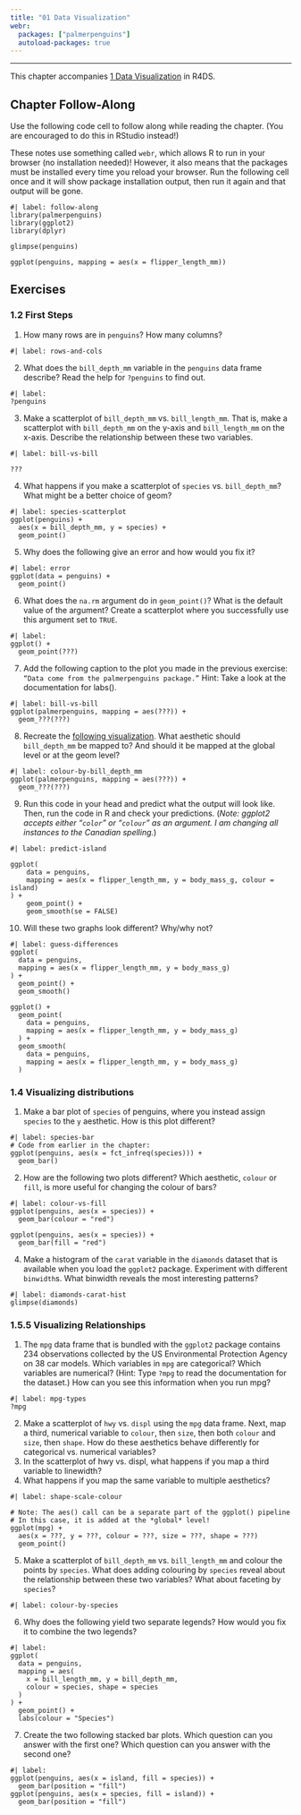 ```yaml
---
title: "01 Data Visualization"
webr:
  packages: ["palmerpenguins"]
  autoload-packages: true
---
```


---

This chapter accompanies [1 Data Visualization](https://r4ds.hadley.nz/data-visualize) in R4DS.

## Chapter Follow-Along

Use the following code cell to follow along while reading the chapter. (You are encouraged to do this in RStudio instead!)

These notes use something called `webr`, which allows R to run in your browser (no installation needed)! However, it also means that the packages must be installed every time you reload your browser. Run the following cell once and it will show package installation output, then run it again and that output will be gone.

```webr-r
#| label: follow-along
library(palmerpenguins)
library(ggplot2)
library(dplyr)

glimpse(penguins)

ggplot(penguins, mapping = aes(x = flipper_length_mm))
```


## Exercises

### 1.2 First Steps

1. How many rows are in `penguins`? How many columns?

```webr-r
#| label: rows-and-cols

```

2. What does the `bill_depth_mm` variable in the `penguins` data frame describe? Read the help for `?penguins` to find out.

```webr-r
#| label: 
?penguins
```

3. Make a scatterplot of `bill_depth_mm` vs. `bill_length_mm`. That is, make a scatterplot with `bill_depth_mm` on the y-axis and `bill_length_mm` on the x-axis. Describe the relationship between these two variables.

```webr-r
#| label: bill-vs-bill

???
```

4. What happens if you make a scatterplot of `species` vs. `bill_depth_mm`? What might be a better choice of geom?

```webr-r
#| label: species-scatterplot
ggplot(penguins) +
  aes(x = bill_depth_mm, y = species) +
  geom_point()
```

5. Why does the following give an error and how would you fix it?

```webr-r
#| label: error
ggplot(data = penguins) + 
  geom_point()
```

6. What does the `na.rm` argument do in `geom_point()`? What is the default value of the argument? Create a scatterplot where you successfully use this argument set to `TRUE`.

```webr-r
#| label: 
ggplot() +
  geom_point(???)
```

7. Add the following caption to the plot you made in the previous exercise: `“Data come from the palmerpenguins package.”` Hint: Take a look at the documentation for labs().

```webr-r
#| label: bill-vs-bill
ggplot(palmerpenguins, mapping = aes(???)) +
  geom_???(???)
```

8. Recreate the [following visualization](https://r4ds.hadley.nz/data-visualize#exercises). What aesthetic should `bill_depth_mm` be mapped to? And should it be mapped at the global level or at the geom level?

```webr-r
#| label: colour-by-bill_depth_mm
ggplot(palmerpenguins, mapping = aes(???)) +
  geom_???(???)
```

9. Run this code in your head and predict what the output will look like. Then, run the code in R and check your predictions. (*Note: ggplot2 accepts either "`color`" or "`colour`" as an argument. I am changing all instances to the Canadian spelling.*)

```webr-r
#| label: predict-island

ggplot(
    data = penguins,
    mapping = aes(x = flipper_length_mm, y = body_mass_g, colour = island)
) +
    geom_point() +
    geom_smooth(se = FALSE)
```

10. Will these two graphs look different? Why/why not?

```webr-r
#| label: guess-differences
ggplot(
  data = penguins,
  mapping = aes(x = flipper_length_mm, y = body_mass_g)
) +
  geom_point() +
  geom_smooth()

ggplot() +
  geom_point(
    data = penguins,
    mapping = aes(x = flipper_length_mm, y = body_mass_g)
  ) +
  geom_smooth(
    data = penguins,
    mapping = aes(x = flipper_length_mm, y = body_mass_g)
  )
```












### 1.4 Visualizing distributions

1. Make a bar plot of `species` of penguins, where you instead assign `species` to the `y` aesthetic. How is this plot different?

```webr-r
#| label: species-bar
# Code from earlier in the chapter:
ggplot(penguins, aes(x = fct_infreq(species))) +
  geom_bar()
```

2. How are the following two plots different? Which aesthetic, `colour` or `fill`, is more useful for changing the colour of bars?

```webr-r
#| label: colour-vs-fill
ggplot(penguins, aes(x = species)) +
  geom_bar(colour = "red")

ggplot(penguins, aes(x = species)) +
  geom_bar(fill = "red")
```

4. Make a histogram of the `carat` variable in the `diamonds` dataset that is available when you load the `ggplot2` package. Experiment with different `binwidth`s. What binwidth reveals the most interesting patterns?

```webr-r
#| label: diamonds-carat-hist
glimpse(diamonds)
```

### 1.5.5 Visualizing Relationships

1. The `mpg` data frame that is bundled with the `ggplot2` package contains 234 observations collected by the US Environmental Protection Agency on 38 car models. Which variables in `mpg` are categorical? Which variables are numerical? (Hint: Type `?mpg` to read the documentation for the dataset.) How can you see this information when you run mpg?

```webr-r
#| label: mpg-types
?mpg
```

2. Make a scatterplot of `hwy` vs. `displ` using the `mpg` data frame. Next, map a third, numerical variable to `colour`, then `size`, then both `colour` and `size`, then `shape`. How do these aesthetics behave differently for categorical vs. numerical variables?
3. In the scatterplot of hwy vs. displ, what happens if you map a third variable to linewidth?
4. What happens if you map the same variable to multiple aesthetics?

```webr-r
#| label: shape-scale-colour

# Note: The aes() call can be a separate part of the ggplot() pipeline
# In this case, it is added at the *global* level!
ggplot(mpg) +
  aes(x = ???, y = ???, colour = ???, size = ???, shape = ???)
  geom_point()
```

5. Make a scatterplot of `bill_depth_mm` vs. `bill_length_mm` and colour the points by `species`. What does adding colouring by `species` reveal about the relationship between these two variables? What about faceting by `species`?

```webr-r
#| label: colour-by-species

```

6. Why does the following yield two separate legends? How would you fix it to combine the two legends?

```webr-r
#| label: 
ggplot(
  data = penguins,
  mapping = aes(
    x = bill_length_mm, y = bill_depth_mm, 
    colour = species, shape = species
  )
) +
  geom_point() +
  labs(colour = "Species")
```

7. Create the two following stacked bar plots. Which question can you answer with the first one? Which question can you answer with the second one?

```webr-r
#| label: 
ggplot(penguins, aes(x = island, fill = species)) +
  geom_bar(position = "fill")
ggplot(penguins, aes(x = species, fill = island)) +
  geom_bar(position = "fill")
```

